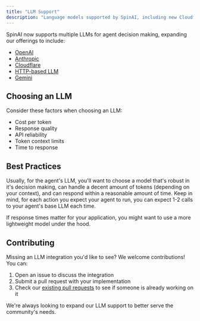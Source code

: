 ```yaml
---
title: "LLM Support"
description: "Language models supported by SpinAI, including new Cloudflare, HTTP-based, and Gemini model options."
---
```


SpinAI now supports multiple LLMs for agent decision making, expanding our offerings to include:

- [OpenAI](/llms/openai)
- [Anthropic](/llms/anthropic)
- [Cloudflare](/llms/cloudflare)
- [HTTP-based LLM](/llms/http)
- [Gemini](/llms/gemini)

## Choosing an LLM

Consider these factors when choosing an LLM:

- Cost per token
- Response quality
- API reliability
- Token context limits
- Time to response

## Best Practices

Usually, for the agent's LLM, you'll want to choose a model that's robust in it's decision making, can handle a decent amount of tokens (depending on your context), and can respond within a reasonable amount of time. Keep in mind, for each action you expect your agent to run, you can expect 1-2 calls to your agent's base LLM each time.

If response times matter for your application, you might want to use a more lightweight model under the hood.

## Contributing

Missing an LLM integration you'd like to see? We welcome contributions! You can:

1. Open an issue to discuss the integration
2. Submit a pull request with your implementation
3. Check our [existing pull requests](https://github.com/Fallomai/spinai/pulls) to see if someone is already working on it

We're always looking to expand our LLM support to better serve the community's needs.
